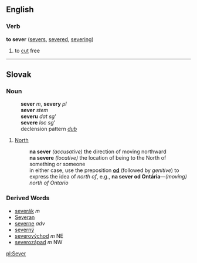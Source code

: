 ==English==

===Verb===
'''to sever'''  ([[severs]], [[severed]], [[severing]])
# to [[cut]] free

----
==Slovak==
=== Noun ===
:'''sever''' ''m'', '''severy''' ''pl''
:'''sever''' ''stem''
:'''severu''' ''dat sg'''
:'''severe''' ''loc sg'''
:declension pattern ''[[Slovak declension pattern dub|dub]]''
# [[North]]
#: '''na sever''' ''(accusative)'' the direction of moving northward
#: '''na severe''' ''(locative)'' the location of being to the North of something or someone
#: in either case, use the preposition '''[[od#Slovak|od]]''' (followed by ''genitive'') to express the idea of ''north of'', e.g., '''na sever od Ontária'''&mdash;''(moving) north of Ontario''

=== Derived Words ===
* [[severák]] ''m''
* [[Severan]]
* [[severne]] ''adv''
* [[severný]]
* [[severovýchod]] ''m'' NE
* [[severozápad]] ''m'' NW

[[pl:Sever]]